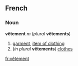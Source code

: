 ==French==
===Noun===
'''vêtement''' ''m'' (''plural'' '''vêtements''')

#[[garment]], [[item of clothing]]
#(''in plural'' '''vêtements''') [[clothes]]

[[fr:vêtement]]